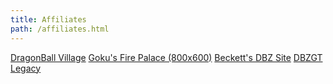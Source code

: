 ```yaml
---
title: Affiliates
path: /affiliates.html
---
```



[DragonBall Village](http://dragonballvillage.com/)
[Goku's Fire Palace (800x600)](http://gokusfirepalace.net/)
[Beckett's DBZ Site](http://beckettdbz.com/)
[DBZGT Legacy](http://dbzgtlegacy.com/)
